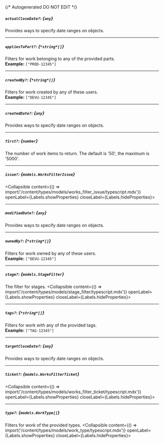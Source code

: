 {/* Autogenerated DO NOT EDIT  */}

##### `actualCloseDate?`: *{`any`}*
Provides ways to specify date ranges on objects.

---
##### `appliesToPart?`: *{`*string*[]`}*
Filters for work belonging to any of the provided parts.
<br/>
**Example:** `["PROD-12345"]`

---
##### `createdBy?`: *{`*string*[]`}*
Filters for work created by any of these users.
<br/>
**Example:** `["DEVU-12345"]`

---
##### `createdDate?`: *{`any`}*
Provides ways to specify date ranges on objects.

---
##### `first?`: *{`number`}*
The number of work items to return. The default is '50', the
maximum is '5000'.


---
##### `issue?`: *{`models.WorksFilterIssue`}*
<Collapsible content={() => import('/content/types/models/works_filter_issue/typescript.mdx')} openLabel={Labels.showProperties} closeLabel={Labels.hideProperties}>
</Collapsible>

---
##### `modifiedDate?`: *{`any`}*
Provides ways to specify date ranges on objects.

---
##### `ownedBy?`: *{`*string*[]`}*
Filters for work owned by any of these users.
<br/>
**Example:** `["DEVU-12345"]`

---
##### `stage?`: *{`models.StageFilter`}*
The filter for stages.
<Collapsible content={() => import('/content/types/models/stage_filter/typescript.mdx')} openLabel={Labels.showProperties} closeLabel={Labels.hideProperties}>
</Collapsible>

---
##### `tags?`: *{`*string*[]`}*
Filters for work with any of the provided tags.
<br/>
**Example:** `["TAG-12345"]`

---
##### `targetCloseDate?`: *{`any`}*
Provides ways to specify date ranges on objects.

---
##### `ticket?`: *{`models.WorksFilterTicket`}*
<Collapsible content={() => import('/content/types/models/works_filter_ticket/typescript.mdx')} openLabel={Labels.showProperties} closeLabel={Labels.hideProperties}>
</Collapsible>

---
##### `type?`: *{`models.WorkType[]`}*
Filters for work of the provided types.
<Collapsible content={() => import('/content/types/models/work_type/typescript.mdx')} openLabel={Labels.showProperties} closeLabel={Labels.hideProperties}>
</Collapsible>


